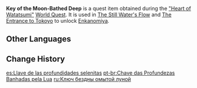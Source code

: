 {{Item Infobox
|id           = 100585
|image        = Item Key of the Moon-bathed Deep.png
|type         = Quest Items
|quality      = 4
|description  = A strange treasure with an awkward name. It is said to have been forged from the blood of Watatsumi Omikami.
|source1      = Obtained upon completing [[The Moon-Bathed Deep]] [[World Quest]].
}}
'''Key of the Moon-Bathed Deep''' is a quest item obtained during the [["Heart of Watatsumi"]] [[World Quest]]. It is used in [[The Still Water's Flow]] and [[The Entrance to Tokoyo]] to unlock [[Enkanomiya]].

==Other Languages==
{{Other Languages
|default_hidden = 1
|en      = Key of the Moon-Bathed Deep
|zhs     = 月浴渊之钥
|zhs_rm  = Yuè Yù Yuān zhī Yào
|zht     = 月浴淵之鑰
|zht_rm  = Yuè Yù Yuān zhī Yào
|ja      = 月浴淵の鍵
|ja_rm   = Getsuyokuen no Kagi{{Assumed}}
|ko      = 월광욕 연못의 열쇠
|ko_rm   = Wolgwangyok Yeonmot-ui Yeolsoe
|es      = Llave de las profundidades selenitas
|fr      = Clé des profondeurs baignées de lune
|ru      = Ключ бездны, омытой луной
|th      = กุญแจอาบแสงจันทร์
|th_rm   = 
|vi      = Chìa Khóa Vực Tắm Trăng
|de      = Schlüssel zur mondbeschienenen Tiefe
|id      = Key of the Moon-bathed Deep
|pt      = Chave das Profundezas Banhadas pela Lua
|tr      = Mehtaplı Derinliklerin Anahtarı
|it      = Chiave delle Profondità seleniche
}}

==Change History==
{{Change History|2.1}}

[[es:Llave de las profundidades selenitas]]
[[pt-br:Chave das Profundezas Banhadas pela Lua]]
[[ru:Ключ бездны омытой луной]]